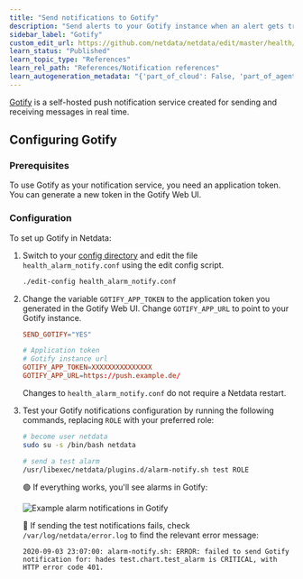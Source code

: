 ```yaml
---
title: "Send notifications to Gotify"
description: "Send alerts to your Gotify instance when an alert gets triggered in Netdata."
sidebar_label: "Gotify"
custom_edit_url: https://github.com/netdata/netdata/edit/master/health/notifications/gotify/README.md
learn_status: "Published"
learn_topic_type: "References"
learn_rel_path: "References/Notification references"
learn_autogeneration_metadata: "{'part_of_cloud': False, 'part_of_agent': True}"
---
```



[Gotify](https://gotify.net/) is a self-hosted push notification service created for sending and receiving messages in real time.

## Configuring Gotify

### Prerequisites

To use Gotify as your notification service, you need an application token. 
You can generate a new token in the Gotify Web UI. 

### Configuration

To set up Gotify in Netdata: 

1. Switch to your [config
directory](/docs/configure/nodes.md) and edit the file `health_alarm_notify.conf` using the edit config script.
 
   ```bash
   ./edit-config health_alarm_notify.conf
   ```

2. Change the variable `GOTIFY_APP_TOKEN` to the application token you generated in the Gotify Web UI. Change
`GOTIFY_APP_URL` to point to your Gotify instance.

   ```conf
   SEND_GOTIFY="YES"

   # Application token
   # Gotify instance url
   GOTIFY_APP_TOKEN=XXXXXXXXXXXXXXX
   GOTIFY_APP_URL=https://push.example.de/
   ```

   Changes to `health_alarm_notify.conf` do not require a Netdata restart. 
   
3. Test your Gotify notifications configuration by running the following commands, replacing `ROLE` with your preferred role:

   ```sh
   # become user netdata
   sudo su -s /bin/bash netdata

   # send a test alarm
   /usr/libexec/netdata/plugins.d/alarm-notify.sh test ROLE
   ```

   🟢 If everything works, you'll see alarms in Gotify:

   ![Example alarm notifications in Gotify](https://user-images.githubusercontent.com/103264516/162509205-1e88e5d9-96b6-4f7f-9426-182776158128.png)

   🔴 If sending the test notifications fails, check `/var/log/netdata/error.log` to find the relevant error message:

   ```log 
   2020-09-03 23:07:00: alarm-notify.sh: ERROR: failed to send Gotify notification for: hades test.chart.test_alarm is CRITICAL, with HTTP error code 401.
   ```
